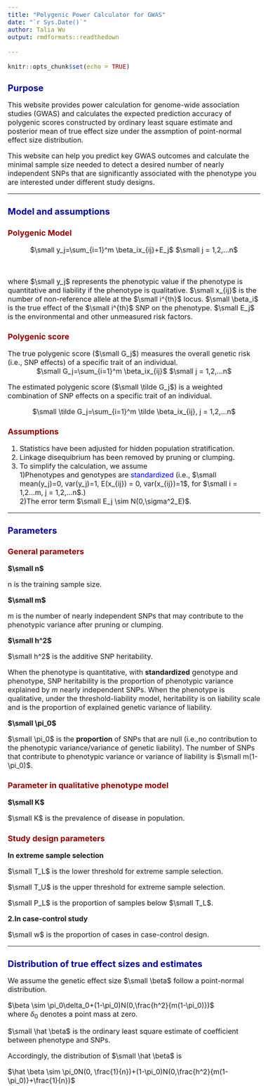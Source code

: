 ---
title: "Polygenic Power Calculator for GWAS"
date: "`r Sys.Date()`"
author: Talia Wu
output: rmdformats::readthedown
  
---

```{r setup, include=FALSE}
knitr::opts_chunk$set(echo = TRUE)
```

<style type="text/css"> 
 h2 { /* Header 2 */ 
  font-size: 20px;
  color: DarkBlue; 
} 
 h3 { /* Header 3 */ 
  font-size: 18px;
  color: DarkRed; 
}
body{ /* Normal  */ 
  font-size: 16px; 
} 
</style> 

## Purpose     

This website provides power calculation for genome-wide association studies (GWAS) and calculates the expected prediction accuracy of polygenic scores constructed by ordinary least square estimate and posterior mean of true effect size under the assmption of point-normal effect size distribution.       

This website can help you predict key GWAS outcomes and calculate the minimal sample size needed to detect a desired number of nearly independent SNPs that are significantly associated with the phenotype you are interested under different study designs.

***

## Model and assumptions

### Polygenic Model      

<center>$\small y_j=\sum_{i=1}^m \beta_ix_{ij}+E_j$ $\text{ }$  $\small j = 1,2,...n$  </center>     

&nbsp;

where $\small y_j$ represents the phenotypic value if the phenotype is quantitative and liability if the phenotype is qualitative. $\small x_{ij}$ is the number of non-reference allele at the $\small i^{th}$ locus. $\small \beta_i$ is the true effect of the $\small i^{th}$ SNP on the phenotype. $\small E_j$ is the environmental and other unmeasured risk factors.

### Polygenic score

The true polygenic score ($\small G_j$) measures the overall genetic risk (i.e., SNP effects) of a specific trait of an individual.
<center>$\small G_j=\sum_{i=1}^m \beta_ix_{ij}$  $\small j = 1,2,...n$   </center> 

The estimated polygenic score ($\small \tilde G_j$) is a weighted combination of SNP effects on a specific trait of an individual.     

<center>$\small \tilde G_j=\sum_{i=1}^m \tilde \beta_ix_{ij}, j = 1,2,...n$   </center>

### Assumptions
1. Statistics have been adjusted for hidden population stratification.
2. Linkage disequibrium has been removed by pruning or clumping.
3. To simplify the calculation, we assume  
1)Phenotypes and genotypes are <span style="color: blue;">standardized</span> (i.e., $\small mean(y_j)=0, var(y_j)=1, E(x_{ij}) = 0, var(x_{ij})=1$, for $\small i = 1,2...m, j = 1,2,...n$.)      
2)The error term $\small E_j \sim N(0,\sigma^2_E)$.
    
***    

## Parameters     

### General parameters    

**$\small n$**     

n is the training sample size.

**$\small m$**    

m is the number of nearly independent SNPs that may contribute to the phenotypic variance after pruning or clumping.     

**$\small h^2$**      

$\small h^2$ is the additive SNP heritability.      

When the phenotype is quantitative, with **standardized** genotype and phenotype, SNP heritability is the proportion of phenotypic variance explained by $m$ nearly independent SNPs. When the phenotype is qualitative, under the threshold-liability model, heritability is on liability scale and is the proportion of explained genetic variance of liability.

**$\small \pi_0$**

$\small \pi_0$ is the **proportion** of SNPs that are null (i.e.,no contribution to the phenotypic variance/variance of genetic liability). The number of SNPs that contribute to phenotypic variance or variance of liability is $\small m(1-\pi_0)$.

### Parameter in qualitative phenotype model

**$\small K$**

$\small K$ is the prevalence of disease in population. 
        
             
### Study design parameters     

**In extreme sample selection**   

$\small T_L$ is the lower threshold for extreme sample selection.

$\small T_U$ is the upper threshold for extreme sample selection. 

$\small P_L$ is the proportion of samples below $\small T_L$. 

**2.In case-control study**      

$\small w$ is the proportion of cases in case-control design.

***  

## Distribution of true effect sizes and estimates     

We assume the genetic effect size $\small \beta$ follow a point-normal distribution.     

$\beta \sim \pi_0\delta_0+(1-\pi_0)N(0,\frac{h^2}{m(1-\pi_0)})$  
where $\delta_0$ denotes a point mass at zero.      

$\small \hat \beta$ is the ordinary least square estimate of coefficient between phenotype and SNPs.      

Accordingly, the distribution of $\small \hat \beta$ is

$\hat \beta \sim \pi_0N(0, \frac{1}{n})+(1-\pi_0)N(0,\frac{h^2}{m(1-\pi_0)}+\frac{1}{n})$  
&nbsp;